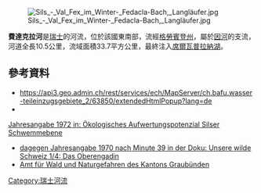 {{Coord|46.44185|N|9.77792|E|display=title}}
[[Image:Sils_-_Val_Fex_im_Winter-_Fedacla-Bach,_Langläufer.jpg|right]]

'''費達克拉河'''是[[瑞士|瑞士]]的河流，位於該國東南部，流經[[格勞賓登州|格勞賓登州]]，屬於[[因河|因河]]的支流，河道全長10.5公里，流域面積33.7平方公里，最終注入[[席爾瓦普拉納湖|席爾瓦普拉納湖]]。

==參考資料==
* https://api3.geo.admin.ch/rest/services/ech/MapServer/ch.bafu.wasser-teileinzugsgebiete_2/63850/extendedHtmlPopup?lang=de {{Wayback|url=https://api3.geo.admin.ch/rest/services/ech/MapServer/ch.bafu.wasser-teileinzugsgebiete_2/63850/extendedHtmlPopup?lang=de |date=20170827043752 }}
* 
[https://prolejdasegl.ch/wp-content/uploads/2019/04/O%CC%88kologisches-Aufwertungspotential-Silser-Schwemmebene.pdf Jahresangabe 1972 in: Ökologisches Aufwertungspotenzial Silser Schwemmebene]
* [https://www.youtube.com/watch?v=AZqsK1jteto dagegen Jahresangabe 1970 nach Minute 39 in der Doku: Unsere wilde Schweiz 1/4: Das Oberengadin] {{Wayback|url=https://www.youtube.com/watch?v=AZqsK1jteto |date=20210124170134 }}
* [https://www.gr.ch/DE/institutionen/verwaltung/bvfd/ajf/dokumentation/LebensraumschutzInventar/02_09_SilsiE_.pdf Amt für Wald und Naturgefahren des Kantons Graubünden] {{Wayback|url=https://www.gr.ch/DE/institutionen/verwaltung/bvfd/ajf/dokumentation/LebensraumschutzInventar/02_09_SilsiE_.pdf |date=20150525182821 }}

{{Switzerland-geo-stub}}
[[Category:瑞士河流|Category:瑞士河流]]